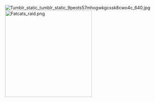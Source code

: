 [[File:Tumblr_static_tumblr_static_9peots57mhogwkgcssk8cwo4c_640.jpg|left]]
[[File:Fatcats raid.png|thumb|279x279px]]